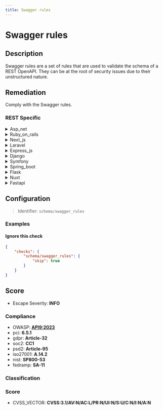 ```yaml
---
title: Swagger rules
---
```


# Swagger rules

## Description

Swagger rules are a set of rules that are used to validate the schema of a REST OpenAPI.
They can be at the root of security issues due to their unstructured nature.


## Remediation

Comply with the Swagger rules.



### REST Specific

<details>
    <summary>Asp_net</summary>

Ensure that all user inputs are validated using strong type checking and regular expressions, and encode outputs to prevent XSS attacks. Implement proper exception handling to avoid revealing sensitive information in error messages. Regularly update the ASP.NET framework to patch known vulnerabilities.

</details>

<details>
    <summary>Ruby_on_rails</summary>

Ensure that you use strong parameters in Ruby on Rails to prevent mass assignment vulnerabilities. Always whitelist controller parameters to control which attributes should be allowed for mass updating.

</details>

<details>
    <summary>Next_js</summary>

Ensure server-side rendering processes user input securely to prevent XSS attacks, and validate all API requests to avoid injection vulnerabilities. Keep Next.js and its dependencies up to date to mitigate known vulnerabilities.

</details>

<details>
    <summary>Laravel</summary>

Ensure that all user inputs are properly sanitized and validated before processing. Utilize Laravel's built-in security features such as prepared statements, CSRF protection, and input validation rules to mitigate the risk of injection attacks and other vulnerabilities.

</details>

<details>
    <summary>Express_js</summary>

Ensure that all routes in the Express.js application are validated against a strict schema to prevent unstructured input, and implement middleware such as 'express-validator' for input validation to mitigate potential security vulnerabilities.

</details>

<details>
    <summary>Django</summary>

Ensure that Django's built-in protections against XSS, CSRF, and SQL injection are enabled and properly configured. Use Django's template system to automatically escape variables, and never mark safe any user-provided strings unless absolutely necessary. Regularly update the Django framework to incorporate security patches.

</details>

<details>
    <summary>Symfony</summary>

Ensure that all user inputs are properly sanitized and validated within your Symfony application. Use Symfony's built-in functions like 'filter_var' for input validation and 'htmlspecialchars' for output escaping to prevent XSS attacks. Additionally, leverage the 'ParamConverter' for automatic parameter conversion and validation, and consistently apply 'Security' annotations to enforce access controls on your controllers.

</details>

<details>
    <summary>Spring_boot</summary>

Ensure that your Spring Boot application is using the latest version of the Spring Framework, which includes security enhancements and bug fixes. Regularly update dependencies to mitigate known vulnerabilities. Additionally, implement proper input validation and output encoding to protect against injection attacks. Use Spring Security for comprehensive security configuration and enable CSRF protection. Always run your application as a user with the least necessary privileges.

</details>

<details>
    <summary>Flask</summary>

Ensure that all Flask routes and view functions properly validate and sanitize user input to prevent common vulnerabilities such as SQL injection, Cross-Site Scripting (XSS), and Cross-Site Request Forgery (CSRF). Utilize Flask extensions like Flask-WTF for form validation and Flask-Talisman for setting security-related HTTP headers.

</details>

<details>
    <summary>Nuxt</summary>

Ensure that all dynamic data is properly sanitized and validated on both the client and server sides to prevent XSS attacks. Use Nuxt.js's built-in escaping mechanisms to handle user-generated content safely, and regularly update dependencies to mitigate known vulnerabilities.

</details>

<details>
    <summary>Fastapi</summary>

Ensure that FastAPI endpoints validate and sanitize all input data rigorously to prevent injection attacks. Use Pydantic models to define strict schemas and leverage automatic request validation. Regularly update FastAPI and its dependencies to incorporate security patches.

</details>

## Configuration

> Identifier: `schema/swagger_rules`



### Examples



#### Ignore this check

```json
{
    "checks": {
        "schema/swagger_rules": {
            "skip": true
        }
    }
}
```




## Score

- Escape Severity: **<span className="info-severityom">INFO</span>**

### Compliance

- OWASP: **[API9:2023](https://github.com/OWASP/API-Security/blob/master/editions/2023/en/0xa9-improper-inventory-management.md)**
- pci: **6.5.1**
- gdpr: **Article-32**
- soc2: **CC1**
- psd2: **Article-95**
- iso27001: **A.14.2**
- nist: **SP800-53**
- fedramp: **SA-11**

### Classification






### Score

- CVSS_VECTOR: **CVSS:3.1/AV:N/AC:L/PR:N/UI:N/S:U/C:N/I:N/A:N**


